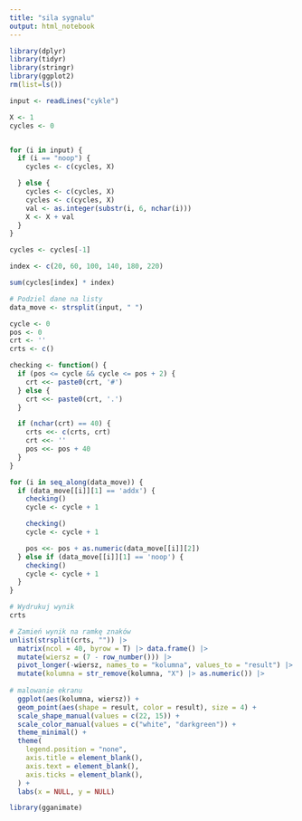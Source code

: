 ```yaml
---
title: "sila sygnalu"
output: html_notebook
---
```


```r
library(dplyr)
library(tidyr)
library(stringr)
library(ggplot2)
rm(list=ls())
```


```r
input <- readLines("cykle")

X <- 1
cycles <- 0


for (i in input) {
  if (i == "noop") {
    cycles <- c(cycles, X)

  } else {
    cycles <- c(cycles, X)
    cycles <- c(cycles, X)
    val <- as.integer(substr(i, 6, nchar(i)))
    X <- X + val
  }
}

cycles <- cycles[-1]

index <- c(20, 60, 100, 140, 180, 220)

sum(cycles[index] * index)
```


```r
# Podziel dane na listy
data_move <- strsplit(input, " ")

cycle <- 0
pos <- 0
crt <- ''
crts <- c()

checking <- function() {
  if (pos <= cycle && cycle <= pos + 2) {
    crt <<- paste0(crt, '#')
  } else {
    crt <<- paste0(crt, '.')
  }

  if (nchar(crt) == 40) {
    crts <<- c(crts, crt)
    crt <<- ''
    pos <<- pos + 40
  }
}

for (i in seq_along(data_move)) {
  if (data_move[[i]][1] == 'addx') {
    checking()
    cycle <- cycle + 1

    checking()
    cycle <- cycle + 1

    pos <<- pos + as.numeric(data_move[[i]][2])
  } else if (data_move[[i]][1] == 'noop') {
    checking()
    cycle <- cycle + 1
  }
}

# Wydrukuj wynik
crts
```



```r
# Zamień wynik na ramkę znaków
unlist(strsplit(crts, "")) |> 
  matrix(ncol = 40, byrow = T) |> data.frame() |>
  mutate(wiersz = (7 - row_number())) |>
  pivot_longer(-wiersz, names_to = "kolumna", values_to = "result") |>
  mutate(kolumna = str_remove(kolumna, "X") |> as.numeric()) |>
  
# malowanie ekranu
  ggplot(aes(kolumna, wiersz)) +
  geom_point(aes(shape = result, color = result), size = 4) +
  scale_shape_manual(values = c(22, 15)) +
  scale_color_manual(values = c("white", "darkgreen")) +
  theme_minimal() +
  theme(
    legend.position = "none",
    axis.title = element_blank(),
    axis.text = element_blank(),
    axis.ticks = element_blank(),
  ) +
  labs(x = NULL, y = NULL)
```



```r
library(gganimate)


```



